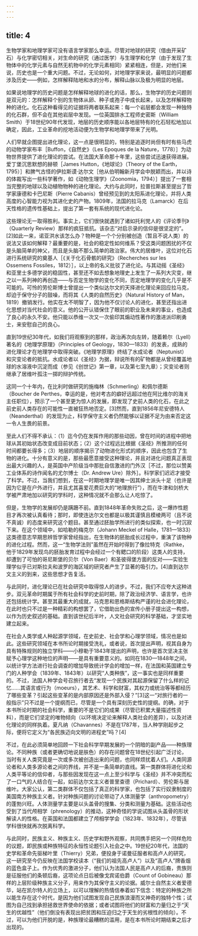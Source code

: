 ```yaml
---
---
---
```

title: 4
---




生物学家和地理学家可没有语言学家那么幸运。尽管对地球的研究（借由开采矿石）与化学密切相关，对生命的研究（通过医学）与生理学和化学（由于发现了生物体中的化学元素与自然无机物中的化学元素相同）紧紧相连，但是，对他们来说，历史也是一个重大问题。不过，无论如何，对地理学家来说，最明显的问题都涉及历史——例如，怎样解释陆地和水的分布，解释山脉以及极为明显的地层。

如果说地理学的历史问题是怎样解释地球的进化的话，那么，生物学的历史问题则是双元的：怎样解释个别的生物体从卵、种子或孢子中成长起来，以及怎样解释物种的进化。化石这种看得见的证据将两者联系起来：每一个岩层都会发现一种独特的化石群，但不会在其他岩层中发现。一位英国排水工程师史密斯（William Smith）于18世纪90年代发现，地层的历史顺序能以各地层特有的化石轻松地加以确定，因此，工业革命的挖地活动便为生物学和地理学带来了光明。

人们早就企图提出进化理论，这一点是很明显的，特别是追逐时尚但有时有些马虎的动物学家布丰［Buffon，《自然史》（Les Epoques de la Nature，1778）］为动物世界提供了进化理论的尝试。在法国大革命那十年里，这些尝试迅速获得进展。爱丁堡沉思默想的赫顿［James Hutton，《地球论》（Theory of the Earth，1795）］和脾气古怪的伊拉斯谟·达尔文［他从伯明翰新月学会中脱颖而出，并以诗的体裁写出一些科学著作，如《动物生理学》（Zoonomia，1794）］提出了一套相当完整的地球以及动植物物种的进化理论。大约与此同时，拉普拉斯甚至提出了哲学家康德和卡巴尼斯（Pierre Cabanis）曾经预见到的太阳系进化理论，并将人类高度的心智能力视为其进化史的产物。1809年，法国的拉马克（Lamarck）在后天性格的遗传性基础上，提出了第一套有系统的现代进化论。

这些理论无一取得胜利。事实上，它们很快就遇到了诸如托利党人的《评论季刊》（Quarterly Review）那样的疯狂抵抗。该杂志“对启示录的信仰是很坚定的”。[2]如此一来，诺亚洪水该怎么办？物种是一个个分别被创造（暂且不说人类）的说法又该如何解释？最重要的是，社会的稳定性如何维系？受这类问题困扰的不仅是头脑简单的神父，而且是头脑不那么简单的政治家。伟大的居维叶，这位对化石进行系统研究的奠基人［《关于化石骨骸的研究》（Recherches sur les Ossemens Fossiles，1812）］，以上帝的名义批驳了进化论。与其动摇《圣经》和亚里士多德学说的稳固性，甚至还不如去想象地理史上发生了一系列大灾变，继之以一系列神的再创造——与否定生物学的变化不同，否定地理学的变化几乎是不可能的。可怜的劳伦斯博士曾提出一个类似达尔文的天择进化理论来回应拉马克，却迫于保守分子的鼓噪，而将其《人类的自然历史》（Natural History of Man，1819）撤销发行。他实在太不明智了，因为他不仅讨论人的进化，甚至还指出进化思想对当代社会的意义。他的公开认错保住了眼前的职业及未来的事业，也造成了良心的永久不安。他只能以恭维一次又一次偷印其煽动性著作的激进派印刷勇士，来安慰自己的良心。

直到19世纪30年代，如我们将观察到的那样，政治再次向左转，随着赖尔（Lyell）著名的《地理学原理》（Principles of Geology，1830—1833）的发表，成熟的进化理论才在地理学中取得突破。《地理学原理》终结了水成论者（Neptunist）和灾变论者的抵抗。水成论者以《圣经》为据，辩说所有的矿物都是从曾经覆盖地球的水溶液中沉淀而成（参见《创世记》第一章，以及第七至九章）；灾变论者则继承了居维叶孤注一掷的辩护传统。

这同一个十年内，在比利时做研究的施梅林（Schmerling）和佩尔德斯（Boucher de Perthes，幸运的是，他对考古的癖好远超过他在阿比维尔的海关主任职位），预示了一个甚至更为惊人的发展，即发现了史前人类的化石，在此之前史前人类存在的可能性一直被狂热地否定。[3]然而，直到1856年尼安德特人（Neanderthal）的发现为止，科学保守主义者仍然能够以证据不足为由来否定这一令人生畏的前景。

至此人们不得不承认：（1）迄今仍在发挥作用的那些动因，曾在时间的进程中把地球从其初始状态改变成目前状态；（2）这个过程远比根据《圣经》所推测的任何时间都要长得多；（3）地层的顺序揭示了动物进化形式的顺序，因此也包含了生物的进化。十分有意义的是，那些最愿意接受这种理论，并且对进化问题真正表现出最大兴趣的人，是英国中产阶级当中那批自信激进的门外汉［不过，那位以赞美工业体系的诗作闻名的尤尔博士（Dr. Andrew Ure）除外］。科学家们迟迟才接受了科学。不过，当我们想到，在这一时期地理学是唯一因其绅士派头十足（也许是因为它是在户外进行，并且尤其喜爱花费巨大的“地理旅行”），而在牛津和剑桥大学被严肃地加以研究的学科时，这种情况就不会那么让人吃惊了。

但是，生物学的发展却仍是蹒跚不前。直到1848年革命失败之后，这一爆炸性题目才再次被认真看待；那时，即使连达尔文也都是以极其谨慎且模棱两可（且不说不真诚）的态度来研究这个题目。甚至通过胚胎学所进行的类似探索，也一时沉寂下来。在这个领域中，如哈勒的梅克尔（Johann Meckel of Halle，1781—1833）这类德意志早期思辨哲学家曾经指出，在生物体的胚胎成长过程中，重演了该物种的进化过程。然而，这一“生物学法则”虽然在开始时得到了像拉特克（Rathke，他于1829年发现鸟的胚胎发育过程中会经过一个有鳃口的阶段）这类人的支持，却遭到了可怕的哥尼斯堡的贝尔（Von Baer）和圣彼得堡方面的反对——实验生理学似乎已对斯拉夫和波罗的海区域的研究者产生了显著的吸引力。[4]直到达尔文主义的到来，这些思想才告复活。

与此同时，进化理论已在社会研究中取得惊人的进步。不过，我们不应夸大这种进步。双元革命时期属于所有社会科学的史前时期，除了政治经济学、语言学，也许还包括统计学。甚至其最重大的成就，马克思和恩格斯结构严谨的社会进化理论，在此时也只不过是一种精彩的构想罢了，它借助出色的宣传小册子提出这一构想，以作为历史叙述的基础。直到该世纪后半叶，人文社会研究的科学基础，才坚实地建立起来。

在社会人类学或人种起源学领域，在史前史、社会学和心理学领域，情况也是如此。这些研究领域在本书所论时期接受洗礼，或者说，首次提出声明，视其自身为具有特殊规则的独立学科——小穆勒于1843年提出的声明，也许是首次坚决主张赋予心理学这种地位的声明——是具有重要意义的。如同在1830—1848年之间，以统计学方法进行社会调查的增加导致统计学会的增加一样，在法国和英国建立专门的人种学会（1839年、1843年）以研究“人类种族”，这一事实也是同样重要的。不过，法国人种学会号召旅行者去“发现一个民族对其起源保留了什么样的记忆……其语言或行为（moeurs），其艺术、科学和财富，其权力或统治等等都经历了哪些变革？引起这些变革的是内部原因还是外部入侵？”[3]这一“对旅行者的一般指示”只不过是一个提纲而已，尽管是一个具有深刻历史性的提纲。的确，对于本书所论时期的社会科学，重要的不是它们的成果（尽管已积累大量描述性资料），而是它们坚定的唯物倾向（以环境决定论来解释人类社会的差异），以及对进化理论的同样执着。夏凡纳（Chavannes）不是在1787年，当人种学刚起步之际，便将它定义为“各民族迈向文明的进程史”吗？[4]

不过，在此必须简单地回顾一下社会科学早期发展的一个阴暗的副产品——种族理论。不同种族（或者更确切地说是肤色）的存在问题曾在18世纪引起广泛讨论，当时有关人类究竟是一次或多次被创造出来的问题，也同样烦扰着人们。人类同源论者和人类多源论者之间的界线，并不是一条简单的直线。第一类群体将进化论和人类平等论的信仰者，与那些因发现在这一点上至少科学与《圣经》并不冲突而松了一口气的人结合在一起，如前达尔文主义者普里查德（Prichard）、劳伦斯与居维叶。大家公认，第二类群体不仅包括了真正的科学家，也包括了实行奴隶制度的美国南方种族主义者。针对种族问题的讨论带动了人体测量学（anthropometry）的蓬勃兴旺。人体测量学主要是以头盖骨的搜集、分类和测量为基础。这些活动也受到了当代颅相学（phrenology）的推动，这种奇怪的学说试图从头盖骨的形状解读人的性格。在英国和法国都建立了颅相学学会（1823年、1832年），尽管该学科很快就再次脱离科学。

与此同时，民族主义、种族主义、历史学和野外观察，共同携手把另一个同样危险的议题，即民族或种族特征的永恒性论题引入社会之中。19世纪20年代，法国的史学和革命先驱梯叶里（Thierry）兄弟，便投身于诺曼征服者和高卢人的研究，这一研究至今仍反映在法国学校读本（“我们的祖先高卢人”）以及“高卢人”牌香烟的蓝色盒子上。作为优秀的激进分子，他们认为法国人民是高卢人的后裔，贵族则是征服他们的条顿后裔，这项论点日后被像戈宾诺伯爵（Count of Gobineau）那样的上层阶级种族主义分子，用来作为其保守主义的论据。威尔士自然主义者爱德华，站在凯尔特人的立场上，以可以理解的热情信奉着如下信念：特定的种族之所以能生存在这个时代，是因为他们试图发现自己民族浪漫而又神奇的独特个性；试图为自己找到承担拯救世界使命的依据；或者试图将他们的财富和力量归之于“天生的优越性”（他们倒没有表现出把贫困和压迫归之于天生的劣根性的倾向）。不过，可以为他们开脱的是，种族理论最糟糕的滥用，是在本书所论时期结束之后才出现的。